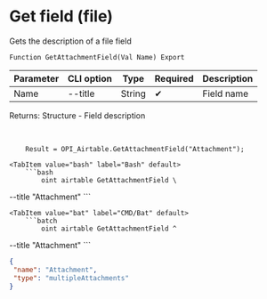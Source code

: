 ﻿---
sidebar_position: 5
---


# Get field (file)
 Gets the description of a file field



`Function GetAttachmentField(Val Name) Export`

  | Parameter | CLI option | Type | Required | Description |
  |-|-|-|-|-|
  | Name | --title | String | &#x2714; | Field name |

  
  Returns:  Structure - Field description

<br/>




```bsl title="1C:Enterprise/OneScript code example"
    Result = OPI_Airtable.GetAttachmentField("Attachment");
```
 

 <Tabs>
  
    <TabItem value="bash" label="Bash" default>
        ```bash
            oint airtable GetAttachmentField \
 --title "Attachment"
        ```
    </TabItem>
  
    <TabItem value="bat" label="CMD/Bat" default>
        ```batch
            oint airtable GetAttachmentField ^
 --title "Attachment"
        ```
    </TabItem>
</Tabs>


```json title="Result"
{
 "name": "Attachment",
 "type": "multipleAttachments"
}
```
